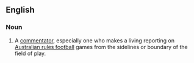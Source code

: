 ==English==

===Noun===
{{wikipedia}}
{{en-noun|sg=[[boundary]] [[rider]]}}

# {{Australia}} A [[commentator]], especially one who makes a living reporting on [[Australian rules football]] games from the sidelines or boundary of the field of play.